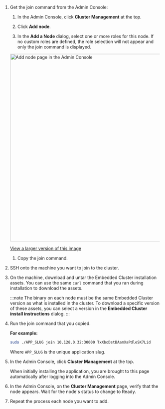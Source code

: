1. Get the join command from the Admin Console:

   1. In the Admin Console, click **Cluster Management** at the top.

   1. Click **Add node**.
   
   1. In the **Add a Node** dialog, select one or more roles for this node. If no custom roles are defined, the role selection will not appear and only the join command is displayed.

     <img alt="Add node page in the Admin Console" src="/images/admin-console-add-node.png" width="600px"/>

     [View a larger version of this image](/images/admin-console-add-node.png)
     
    1. Copy the join command.

1. SSH onto the machine you want to join to the cluster.

1. On the machine, download and untar the Embedded Cluster installation assets. You can use the same `curl` command that you ran during installation to download the assets.

    :::note
    The binary on each node must be the same Embedded Cluster version as what is installed in the cluster. To download a specific version of these assets, you can select a version in the **Embedded Cluster install instructions** dialog.
    :::

1. Run the join command that you copied.

    **For example:**

    ```bash
    sudo ./APP_SLUG join 10.128.0.32:30000 TxXboDstBAamXaPdleSK7Lid
    ```
    Where `APP_SLUG` is the unique application slug.

1. In the Admin Console, click **Cluster Management** at the top.

     When initially installing the application, you are brought to this page automatically after logging into the Admin Console.

1. In the Admin Console, on the **Cluster Management** page, verify that the node appears. Wait for the node's status to change to Ready.

1. Repeat the process each node you want to add.